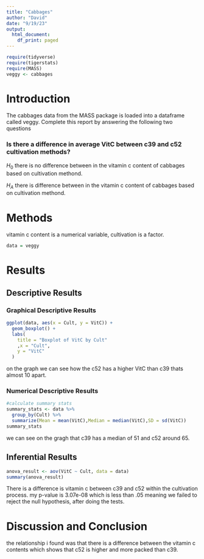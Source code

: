 ```yaml
---
title: "Cabbages"
author: "David"
date: "9/19/23"
output:
  html_document:
    df_print: paged
---
```


```r
require(tidyverse)
require(tigerstats)
require(MASS)
veggy <- cabbages
```

# Introduction

<!--In this section you explain what you are trying to show.  Where did the data come from?  What is the research or other question you are trying to answer?!-->
 The cabbages data from the MASS package is loaded into a dataframe called veggy. Complete this report by answering the following two questions  
 
### Is there a difference in average VitC between c39 and c52 cultivation methods?  

$H_0$ there is no difference between in the vitamin c content of cabbages based on cultivation methond.

$H_A$ there is difference between in the vitamin c content of cabbages based on cultivation methond.


# Methods

<!--Decide on your methods:  use "variable analysis" or other appropriate descriptors.  Make sure to choose at least one graphical method and at least one numerical method.!-->

vitamin c content is a numerical variable, cultivation is a factor.


```r
data = veggy
```

# Results

<!--Divide this section into two sub-sections:  One for your descriptive  results and one for your inferential results.!-->

## Descriptive Results

### Graphical Descriptive Results

<!--Graphical results here.  Make sure to show your code.  Provide appropriate labels for axes, giving units if possible, and provide a good title for the graph, too.  Use the graphical results to describe the patterns if any that exist in the data as focused toward the research question!-->
```r
ggplot(data, aes(x = Cult, y = VitC)) +
  geom_boxplot() +
  labs(
    title = "Boxplot of VitC by Cult"
    ,x = "Cult",
    y = "VitC"
  )
```

on the graph we can see how the c52 has a higher VitC than c39 thats almost 10 apart.

### Numerical Descriptive Results

<!--Numerical results go here. Use the numerical results to describe the patterns if any that exist in the data as focused toward the research question!-->
```r
#calculate summary stats
summary_stats <- data %>%
  group_by(Cult) %>%
  summarize(Mean = mean(VitC),Median = median(VitC),SD = sd(VitC))
summary_stats
```

we can see on the gragh that c39 has a median of 51 and c52 around 65.

## Inferential Results

<!--State hypothesis clearly.  Make sure your discussion of the inferential test covers all the aspects that the test output produces, such as test statistic, p-value etc.  Make a decision about the null hypothesis, explain the assumptions on which the selected test/procedure was based, and why the chosen procedure satisfys the assumptions and is appropriate to answer the research question!-->
```r
anova_result <- aov(VitC ~ Cult, data = data)
summary(anova_result)
```

There is a difference is vitamin c between c39 and c52 within the cultivation process.  my p-value is 3.07e-08 which is less than .05 meaning we failed to reject the null hypothesis, after doing the tests.  

# Discussion and Conclusion

<!--Discussion and conclusion here.  If you found a relationship be sure to consider whether the relationship occurs because one of the variavbles causes the other, or whether they perhasps are related for some other reason.  Watch the chapter 6 videos from the GeorgeTown videos collection.!-->
the relationship i found was that there is a difference between the vitamin c contents which shows that c52 is higher and more packed than c39.
